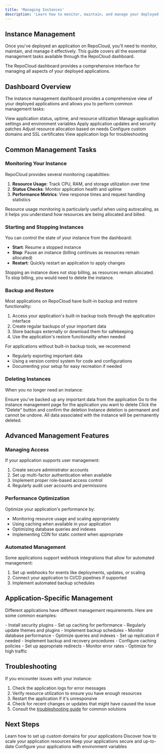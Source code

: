 ```yaml
---
title: 'Managing Instances'
description: 'Learn how to monitor, maintain, and manage your deployed applications'
---
```


## Instance Management

Once you've deployed an application on RepoCloud, you'll need to monitor, maintain, and manage it effectively. This guide covers all the essential management tasks available through the RepoCloud dashboard.

<Note>
  The RepoCloud dashboard provides a comprehensive interface for managing all aspects of your deployed applications.
</Note>

## Dashboard Overview

The instance management dashboard provides a comprehensive view of your deployed applications and allows you to perform common management tasks:

<CardGroup cols={3}>
  <Card title="Status & Metrics" icon="chart-simple">
    View application status, uptime, and resource utilization
  </Card>
  <Card title="Configuration" icon="gear">
    Manage application settings and environment variables
  </Card>
  <Card title="Updates" icon="arrows-rotate">
    Apply application updates and security patches
  </Card>
  <Card title="Scaling" icon="diagram-project">
    Adjust resource allocation based on needs
  </Card>
  <Card title="Domains" icon="globe">
    Configure custom domains and SSL certificates
  </Card>
  <Card title="Logs" icon="file-lines">
    View application logs for troubleshooting
  </Card>
</CardGroup>

## Common Management Tasks

### Monitoring Your Instance

RepoCloud provides several monitoring capabilities:

1. **Resource Usage**: Track CPU, RAM, and storage utilization over time
2. **Status Checks**: Monitor application health and uptime
3. **Performance Metrics**: View response times and request handling statistics

<Note>
  Resource usage monitoring is particularly useful when using autoscaling, as it helps you understand how resources are being allocated and billed.
</Note>

### Starting and Stopping Instances

You can control the state of your instance from the dashboard:

- **Start**: Resume a stopped instance
- **Stop**: Pause an instance (billing continues as resources remain allocated)
- **Restart**: Quickly restart an application to apply changes

<Warning>
  Stopping an instance does not stop billing, as resources remain allocated. To stop billing, you would need to delete the instance.
</Warning>

### Backup and Restore

Most applications on RepoCloud have built-in backup and restore functionality:

1. Access your application's built-in backup tools through the application interface
2. Create regular backups of your important data
3. Store backups externally or download them for safekeeping
4. Use the application's restore functionality when needed

For applications without built-in backup tools, we recommend:

- Regularly exporting important data
- Using a version control system for code and configurations
- Documenting your setup for easy recreation if needed

### Deleting Instances

When you no longer need an instance:

<Steps>
  <Step title="Backup Important Data">
    Ensure you've backed up any important data from the application
  </Step>
  <Step title="Navigate to Instance Management">
    Go to the instance management page for the application you want to delete
  </Step>
  <Step title="Delete Instance">
    Click the "Delete" button and confirm the deletion
  </Step>
</Steps>

<Warning>
  Instance deletion is permanent and cannot be undone. All data associated with the instance will be permanently deleted.
</Warning>

## Advanced Management Features

### Managing Access

If your application supports user management:

1. Create secure administrator accounts
2. Set up multi-factor authentication when available
3. Implement proper role-based access control
4. Regularly audit user accounts and permissions

### Performance Optimization

Optimize your application's performance by:

- Monitoring resource usage and scaling appropriately
- Using caching when available in your application
- Optimizing database queries and indexes
- Implementing CDN for static content when appropriate

### Automated Management

Some applications support webhook integrations that allow for automated management:

1. Set up webhooks for events like deployments, updates, or scaling
2. Connect your application to CI/CD pipelines if supported
3. Implement automated backup schedules

## Application-Specific Management

Different applications have different management requirements. Here are some common examples:

<AccordionGroup>
  <Accordion title="WordPress Management">
    - Install security plugins
    - Set up caching for performance
    - Regularly update themes and plugins
    - Implement backup schedules
  </Accordion>
  <Accordion title="Database Management">
    - Monitor database performance
    - Optimize queries and indexes
    - Set up replication if needed
    - Implement backup and recovery procedures
  </Accordion>
  <Accordion title="Web Server Management">
    - Configure caching policies
    - Set up appropriate redirects
    - Monitor error rates
    - Optimize for high traffic
  </Accordion>
</AccordionGroup>

## Troubleshooting

If you encounter issues with your instance:

1. Check the application logs for error messages
2. Verify resource utilization to ensure you have enough resources
3. Restart the application if it's unresponsive
4. Check for recent changes or updates that might have caused the issue
5. Consult the [troubleshooting guide](/user-guide/troubleshooting) for common solutions

## Next Steps

<CardGroup>
  <Card title="Custom Domains" icon="globe" href="/user-guide/custom-domains">
    Learn how to set up custom domains for your applications
  </Card>
  <Card title="Scaling Resources" icon="chart-line" href="/user-guide/scaling">
    Discover how to scale your application resources
  </Card>
  <Card title="Application Updates" icon="arrows-rotate" href="/user-guide/updates">
    Keep your applications secure and up-to-date
  </Card>
  <Card title="Environment Variables" icon="gear" href="/user-guide/environment-variables">
    Configure your applications with environment variables
  </Card>
</CardGroup> 